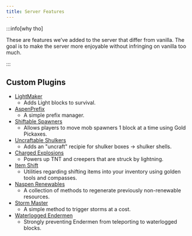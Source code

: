 ```yaml
---
title: Server Features
---
```


:::info[why tho]

These are features we’ve added to the server that differ from vanilla. The goal is to make the server more enjoyable without infringing on vanilla too much. 

:::

<Row>
<Col>

<Card title="Plugins" center href="/Community-Server/Wiki/Server-Features/Plugins/" description="" />

</Col>
</Row>

<Row>
<Col width="4">

<Card title="Crafting Recipes" href="/Community-Server/Wiki/Server-Features/Crafting-Recipes" description="" />

</Col>
<Col width="4">

<Card title="Wandering Trades" href="/Community-Server/Wiki/Server-Features/Wandering-Trader-Trades" description="" />

</Col>
<Col width="4">

<Card title="Utilities" href="/Community-Server/Wiki/Server-Features/Utilities" description="" />

</Col>
</Row>

## Custom Plugins 

- [LightMaker](/Wiki/Dev-Projects/Released/LightMaker/)
  - Adds Light blocks to survival. 
- [AspenPrefix](/Wiki/Dev-Projects/Released/Prefix-Manager/)
  - A simple prefix manager. 
- [Shiftable Spawners](/Wiki/Dev-Projects/Released/Shiftable-Spawners/)
  - Allows players to move mob spawners 1 block at a time using Gold Pickaxes. 
- [Uncraftable Shulkers](/Wiki/Dev-Projects/Released/Uncraftable-Shulkers/)
  - Adds an "uncraft" recipie for shulker boxes -> shulker shells. 
- [Charged Explosions](/Wiki/Dev-Projects/In-Progress/Charged-Explosions/)
  - Powers up TNT and creepers that are struck by lightning. 
- [Item Shift](/Wiki/Dev-Projects/In-Progress/Item-Shift/)
  - Utilities regarding shifting items into your inventory using golden tools and compasses. 
- [Naspen Renewables](/Wiki/Dev-Projects/In-Progress/Naspen-Renewables/)
  - A collection of methods to regenerate previously non-renewable resources. 
- [Storm Master](/Wiki/Dev-Projects/In-Progress/Storm-Master/)
  - A simple method to trigger storms at a cost. 
- [Waterlogged Endermen](/Wiki/Dev-Projects/In-Progress/Waterlogged-Endermen/)
  - Strongly preventing Endermen from teleporting to waterlogged blocks. 